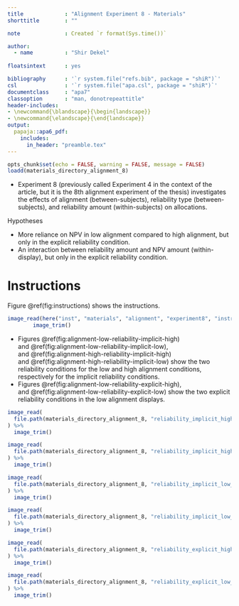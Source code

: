 ```yaml
---
title             : "Alignment Experiment 8 - Materials"
shorttitle        : ""

note              : Created `r format(Sys.time())`

author: 
  - name          : "Shir Dekel"
  
floatsintext      : yes

bibliography      : '`r system.file("refs.bib", package = "shiR")`'
csl               : '`r system.file("apa.csl", package = "shiR")`'
documentclass     : "apa7"
classoption       : "man, donotrepeattitle"
header-includes:
- \newcommand{\blandscape}{\begin{landscape}}
- \newcommand{\elandscape}{\end{landscape}}
output: 
  papaja::apa6_pdf:
    includes: 
      in_header: "preamble.tex"
---
```


```r
opts_chunk$set(echo = FALSE, warning = FALSE, message = FALSE)
loadd(materials_directory_alignment_8)
```

- Experiment 8 (previously called Experiment 4 in the context of the article, but it is the 8th alignment experiment of the thesis) investigates the effects of alignment (between-subjects), reliability type (between-subjects), and reliability amount (within-subjects) on allocations. 

Hypotheses

- More reliance on NPV in low alignment compared to high alignment, but only in the explicit reliability condition.
- An interaction between reliability amount and NPV amount (within-display), but only in the explicit reliability condition.

# Instructions

Figure\ \@ref(fig:instructions) shows the instructions.

```r
image_read(here("inst", "materials", "alignment", "experiment8", "instructions.png")) %>% 
        image_trim()
```

- Figures\ \@ref(fig:alignment-low-reliability-implicit-high) and\ \@ref(fig:alignment-low-reliability-implicit-low), and\ \@ref(fig:alignment-high-reliability-implicit-high) and\ \@ref(fig:alignment-high-reliability-implicit-low) show the two reliability conditions for the low and high alignment conditions, respectively for the implicit reliability conditions.
- Figures\ \@ref(fig:alignment-low-reliability-explicit-high), and\ \@ref(fig:alignment-low-reliability-explicit-low) show the two explicit reliability conditions in the low alignment displays.

\newpage
\blandscape

```r
image_read(
  file.path(materials_directory_alignment_8, "reliability_implicit_high_alignment_low.png")
) %>% 
  image_trim()
```

```r
image_read(
  file.path(materials_directory_alignment_8, "reliability_implicit_high_alignment_high.png")
) %>% 
  image_trim()
```

```r
image_read(
  file.path(materials_directory_alignment_8, "reliability_implicit_low_alignment_low.png")
) %>% 
  image_trim()
```

```r
image_read(
  file.path(materials_directory_alignment_8, "reliability_implicit_low_alignment_high.png")
) %>% 
  image_trim()
```

```r
image_read(
  file.path(materials_directory_alignment_8, "reliability_explicit_high_alignment_low.png")
) %>% 
  image_trim()
```

```r
image_read(
  file.path(materials_directory_alignment_8, "reliability_explicit_low_alignment_low.png")
) %>% 
  image_trim()
```

\elandscape

\newpage
